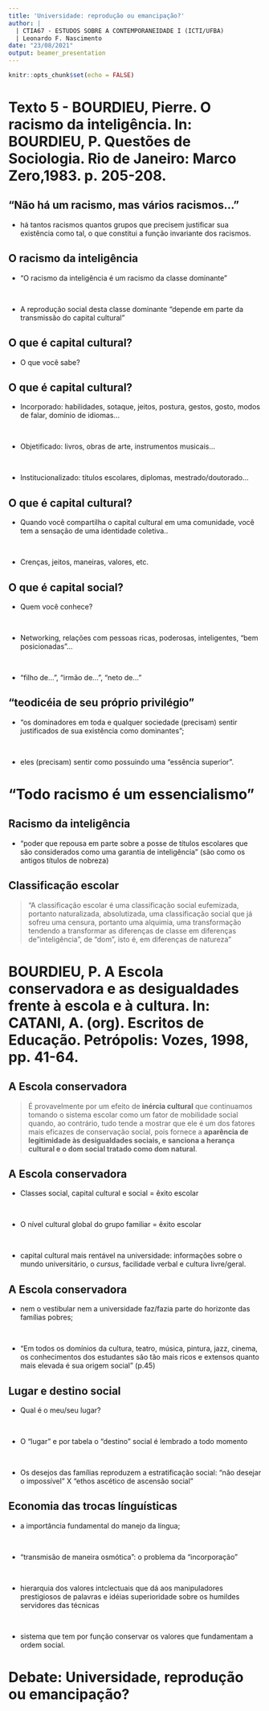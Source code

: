 ```yaml
---
title: 'Universidade: reprodução ou emancipação?'
author: | 
  | CTIA67 - ESTUDOS SOBRE A CONTEMPORANEIDADE I (ICTI/UFBA)
  | Leonardo F. Nascimento
date: "23/08/2021"
output: beamer_presentation
---
```



```r
knitr::opts_chunk$set(echo = FALSE)
```

# Texto 5 - BOURDIEU, Pierre. O racismo da inteligência. In: BOURDIEU, P. Questões de Sociologia. Rio de Janeiro: Marco Zero,1983. p. 205-208.


##  "Não há um racismo, mas vários racismos..."

- há tantos racismos quantos grupos que precisem justificar sua existência como tal, o que constitui a função invariante dos racismos.


## O racismo da inteligência


- "O racismo da inteligência é um racismo da classe dominante"

<br>

- A reprodução social desta classe dominante "depende em parte da transmissão do capital cultural"


## O que é capital cultural?

- O que você sabe?

## O que é capital cultural?

- Incorporado: habilidades, sotaque, jeitos, postura, gestos, gosto, modos de falar, domínio de idiomas...

<br>

- Objetificado: livros, obras de arte, instrumentos musicais... 

<br>

- Institucionalizado: títulos escolares, diplomas, mestrado/doutorado...



## O que é capital cultural?


- Quando você compartilha o capital cultural em uma comunidade, você tem a sensação de uma identidade coletiva..

<br>

- Crenças, jeitos, maneiras, valores, etc.

## O que é capital social?


- Quem você conhece?

<br>

- Networking, relações com pessoas ricas, poderosas, inteligentes, "bem posicionadas"...

<br>

- "filho de...", "irmão de...", "neto de..."

## "teodicéia de seu próprio privilégio"

- "os dominadores em toda e qualquer sociedade (precisam) sentir justificados de sua existência como dominantes";

<br>

- eles (precisam) sentir como possuindo uma "essência superior".

# "Todo racismo é um essencialismo"


## Racismo da inteligência 

- "poder que repousa em parte sobre a posse de títulos escolares que são considerados como uma garantia de inteligência" (são como os antigos títulos de nobreza)


## Classificação escolar 

> "A classificação escolar é uma classificação social eufemizada, portanto naturalizada, absolutizada, uma classificação social que já sofreu uma censura, portanto uma alquimia, uma transformação tendendo a transformar as diferenças de classe em diferenças de "inteligência", de "dom", isto é, em diferenças de natureza"

#  BOURDIEU, P. A Escola conservadora e as desigualdades frente à escola e à cultura. In: CATANI, A. (org). Escritos de Educação. Petrópolis: Vozes, 1998, pp. 41-64.


## A Escola conservadora

> É provavelmente por um efeito de **inércia cultural** que continuamos tomando o sistema escolar como um fator de mobilidade social quando, ao contrário, tudo tende a mostrar que ele é um dos fatores mais eficazes de conservação social, pois fornece a **aparência de legitimidade às desigualdades sociais, e sanciona a herança cultural e o dom social tratado como dom natural**.

## A Escola conservadora

- Classes social, capital cultural e social = êxito escolar

<br>

- O nível cultural global do grupo familiar = êxito escolar

<br>

- capital cultural mais rentável na universidade: informações sobre o mundo universitário, o *cursus*, facilidade verbal e cultura livre/geral.


## A Escola conservadora

- nem o vestibular nem a universidade faz/fazia parte do horizonte das famílias pobres; 

<br>

- "Em todos os domínios da cultura, teatro, música, pintura, jazz, cinema, os conhecimentos dos estudantes são tão mais ricos e extensos quanto mais elevada é sua origem social" (p.45)

## Lugar e destino social

- Qual é o meu/seu lugar?

<br>

- O "lugar" e por tabela o "destino" social é lembrado a todo momento

<br>

- Os desejos das famílias reproduzem a estratificação social: "não desejar o impossível" X "ethos ascético de ascensão social"


## Economia das trocas línguísticas

- a importância fundamental do manejo da língua;

<br>

- "transmisão de maneira osmótica": o problema da "incorporação"

<br>

- hierarquia dos valores intclectuais que dá aos manipuladores prestigiosos de palavras e idéias superioridade sobre os humildes servidores das técnicas

<br>

- sistema que tem por função conservar os valores que fundamentam a ordem social.


#  Debate: Universidade, reprodução ou emancipação?

